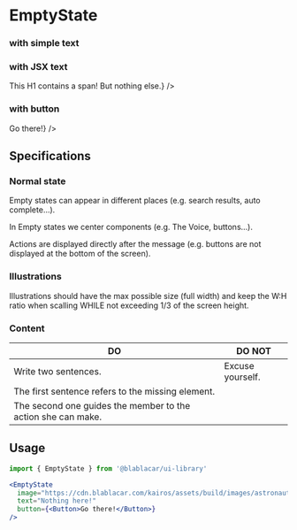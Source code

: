 

<Meta title="Screens|EmptyState" />

# EmptyState

### with simple text

<Preview>
  <Story name="With simple text">
    <EmptyState
      image="https://cdn.blablacar.com/kairos/assets/build/images/astronaut-79c2cfcb1a66f7c9afc1bbc50f0037fd.svg"
      text={text('text', 'Nothing there...')}
    />
  </Story>
</Preview>

### with JSX text

<Preview>
  <Story name="With JSX text">
    <EmptyState
      image="https://cdn.blablacar.com/kairos/assets/build/images/astronaut-79c2cfcb1a66f7c9afc1bbc50f0037fd.svg"
      text={<h1>This H1 contains a span!<span style={{ color: 'gray' }}> But nothing else.</span></h1>}
    />
  </Story>
</Preview>

### with button

<Preview>
  <Story name="With button">
    <EmptyState
      image="https://cdn.blablacar.com/kairos/assets/build/images/astronaut-79c2cfcb1a66f7c9afc1bbc50f0037fd.svg"
      text={text('text', 'Please click the button below:')}
      button={<Button>Go there!</Button>}
    />
  </Story>
</Preview>

## Specifications

### Normal state

Empty states can appear in different places (e.g. search results, auto complete…).

In Empty states we center components (e.g. The Voice, buttons…).

Actions are displayed directly after the message (e.g. buttons are not displayed at the bottom of the screen).

### Illustrations

Illustrations should have the max possible size (full width) and keep the W:H ratio when scalling WHILE not exceeding 1/3 of the screen height.

### Content

| DO                                                           | DO NOT           |
| ------------------------------------------------------------ | ---------------- |
| Write two sentences.                                         | Excuse yourself. |
| The first sentence refers to the missing element.            |                  |
| The second one guides the member to the action she can make. |                  |

## Usage

```jsx
import { EmptyState } from '@blablacar/ui-library'

<EmptyState
  image="https://cdn.blablacar.com/kairos/assets/build/images/astronaut-79c2cfcb1a66f7c9afc1bbc50f0037fd.svg"
  text="Nothing here!"
  button={<Button>Go there!</Button>}
/>
```

<Props of={EmptyState} />
